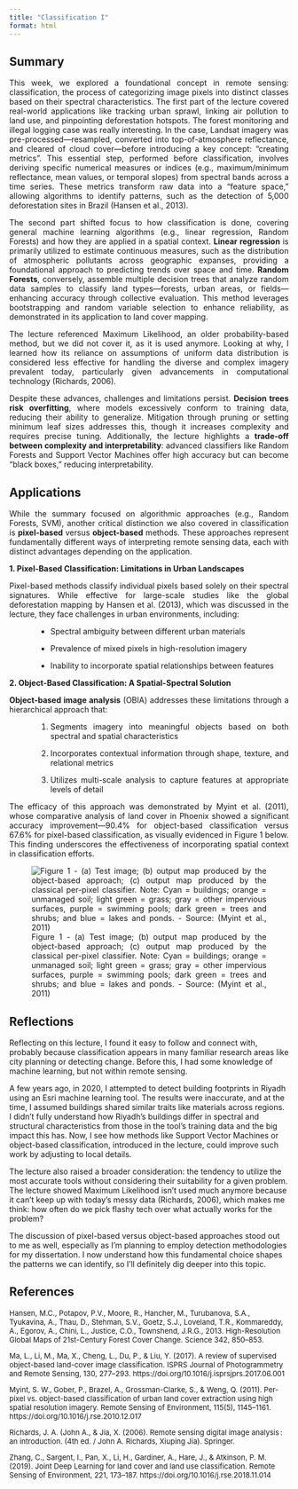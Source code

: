 ```yaml
---
title: "Classification I"
format: html
---
```


## Summary

::: {style="text-align: justify;"}
This week, we explored a foundational concept in remote sensing: classification, the process of categorizing image pixels into distinct classes based on their spectral characteristics. The first part of the lecture covered real-world applications like tracking urban sprawl, linking air pollution to land use, and pinpointing deforestation hotspots. The forest monitoring and illegal logging case was really interesting. In the case, Landsat imagery was pre-processed—resampled, converted into top-of-atmosphere reflectance, and cleared of cloud cover—before introducing a key concept: "creating metrics". This essential step, performed before classification, involves deriving specific numerical measures or indices (e.g., maximum/minimum reflectance, mean values, or temporal slopes) from spectral bands across a time series. These metrics transform raw data into a "feature space," allowing algorithms to identify patterns, such as the detection of 5,000 deforestation sites in Brazil (Hansen et al., 2013).

The second part shifted focus to how classification is done, covering general machine learning algorithms (e.g., linear regression, Random Forests) and how they are applied in a spatial context. **Linear regression** is primarily utilized to estimate continuous measures, such as the distribution of atmospheric pollutants across geographic expanses, providing a foundational approach to predicting trends over space and time. **Random Forests**, conversely, assemble multiple decision trees that analyze random data samples to classify land types—forests, urban areas, or fields—enhancing accuracy through collective evaluation. This method leverages bootstrapping and random variable selection to enhance reliability, as demonstrated in its application to land cover mapping.

The lecture referenced Maximum Likelihood, an older probability-based method, but we did not cover it, as it is used anymore. Looking at why, I learned how its reliance on assumptions of uniform data distribution is considered less effective for handling the diverse and complex imagery prevalent today, particularly given advancements in computational technology (Richards, 2006).

Despite these advances, challenges and limitations persist. **Decision trees risk overfitting**, where models excessively conform to training data, reducing their ability to generalize. Mitigation through pruning or setting minimum leaf sizes addresses this, though it increases complexity and requires precise tuning. Additionally, the lecture highlights a **trade-off between complexity and interpretability**: advanced classifiers like Random Forests and Support Vector Machines offer high accuracy but can become "black boxes," reducing interpretability.
:::

## Applications

::::: {style="text-align: justify;"}
While the summary focused on algorithmic approaches (e.g., Random Forests, SVM), another critical distinction we also covered in classification is **pixel-based** versus **object-based** methods. These approaches represent fundamentally different ways of interpreting remote sensing data, each with distinct advantages depending on the application.

**1. Pixel-Based Classification: Limitations in Urban Landscapes**

Pixel-based methods classify individual pixels based solely on their spectral signatures. While effective for large-scale studies like the global deforestation mapping by Hansen et al. (2013), which was discussed in the lecture, they face challenges in urban environments, including:

::: {style="padding-left: 10%;"}
-   Spectral ambiguity between different urban materials

-   Prevalence of mixed pixels in high-resolution imagery

-   Inability to incorporate spatial relationships between features
:::

**2. Object-Based Classification: A Spatial-Spectral Solution**

**Object-based image analysis** (OBIA) addresses these limitations through a hierarchical approach that:

::: {style="padding-left: 10%;"}
1.  Segments imagery into meaningful objects based on both spectral and spatial characteristics

2.  Incorporates contextual information through shape, texture, and relational metrics

3.  Utilizes multi-scale analysis to capture features at appropriate levels of detail
:::

The efficacy of this approach was demonstrated by Myint et al. (2011), whose comparative analysis of land cover in Phoenix showed a significant accuracy improvement—90.4% for object-based classification versus 67.6% for pixel-based classification, as visually evidenced in Figure 1 below. This finding underscores the effectiveness of incorporating spatial context in classification efforts.

![Figure 1 - (a) Test image; (b) output map produced by the object-based approach; (c) output map produced by the classical per-pixel classifier. Note: Cyan = buildings; orange = unmanaged soil; light green = grass; gray = other impervious surfaces, purple = swimming pools; dark green = trees and shrubs; and blue = lakes and ponds. - Source: (Myint et al., 2011)](images/OBIA_W6.png){fig-align="center"}
:::::

## Reflections

Reflecting on this lecture, I found it easy to follow and connect with, probably because classification appears in many familiar research areas like city planning or detecting change. Before this, I had some knowledge of machine learning, but not within remote sensing.

A few years ago, in 2020, I attempted to detect building footprints in Riyadh using an Esri machine learning tool. The results were inaccurate, and at the time, I assumed buildings shared similar traits like materials across regions. I didn’t fully understand how Riyadh’s buildings differ in spectral and structural characteristics from those in the tool’s training data and the big impact this has. Now, I see how methods like Support Vector Machines or object-based classification, introduced in the lecture, could improve such work by adjusting to local details.

The lecture also raised a broader consideration: the tendency to utilize the most accurate tools without considering their suitability for a given problem. The lecture showed Maximum Likelihood isn’t used much anymore because it can’t keep up with today’s messy data (Richards, 2006), which makes me think: how often do we pick flashy tech over what actually works for the problem?

The discussion of pixel-based versus object-based approaches stood out to me as well, especially as I’m planning to employ detection methodologies for my dissertation. I now understand how this fundamental choice shapes the patterns we can identify, so I’ll definitely dig deeper into this topic.

## References

::: {style="text-align: left; font-size: 13px;"}
Hansen, M.C., Potapov, P.V., Moore, R., Hancher, M., Turubanova, S.A., Tyukavina, A., Thau, D., Stehman, S.V., Goetz, S.J., Loveland, T.R., Kommareddy, A., Egorov, A., Chini, L., Justice, C.O., Townshend, J.R.G., 2013. High-Resolution Global Maps of 21st-Century Forest Cover Change. Science 342, 850–853.

Ma, L., Li, M., Ma, X., Cheng, L., Du, P., & Liu, Y. (2017). A review of supervised object-based land-cover image classification. ISPRS Journal of Photogrammetry and Remote Sensing, 130, 277–293. https://doi.org/10.1016/j.isprsjprs.2017.06.001

Myint, S. W., Gober, P., Brazel, A., Grossman-Clarke, S., & Weng, Q. (2011). Per-pixel vs. object-based classification of urban land cover extraction using high spatial resolution imagery. Remote Sensing of Environment, 115(5), 1145–1161. https://doi.org/10.1016/j.rse.2010.12.017

Richards, J. A. (John A., & Jia, X. (2006). Remote sensing digital image analysis : an introduction. (4th ed. / John A. Richards, Xiuping Jia). Springer.

Zhang, C., Sargent, I., Pan, X., Li, H., Gardiner, A., Hare, J., & Atkinson, P. M. (2019). Joint Deep Learning for land cover and land use classification. Remote Sensing of Environment, 221, 173–187. https://doi.org/10.1016/j.rse.2018.11.014
:::
